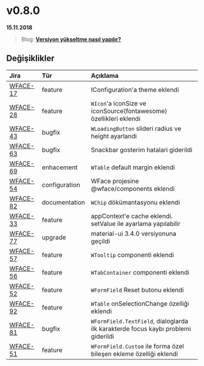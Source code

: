 # v0.8.0

**15.11.2018**

> Blog: [__Versiyon yükseltme nasıl yapılır?__](./#/blog/how-to-version-upgrade)

## Değişiklikler

| Jira                                                      | Tür           | Açıklama                                                                          |
|:----------------------------------------------------------|:--------------|:----------------------------------------------------------------------------------|
| [WFACE-17](https://jira.digiturk.com.tr/browse/WFACE-17)  | feature       | IConfiguration'a theme eklendi                                                    |
| [WFACE-28](https://jira.digiturk.com.tr/browse/WFACE-28)  | feature       | `WIcon`'a iconSize ve iconSource(fontawesome) özellikleri eklendi                 |
| [WFACE-43](https://jira.digiturk.com.tr/browse/WFACE-43)  | bugfix        | `WLoadingButton` slideri radius ve height ayarlandi                               |
| [WFACE-63](https://jira.digiturk.com.tr/browse/WFACE-63)  | bugfix        | Snackbar gosterim hatalari giderildi                                              |
| [WFACE-69](https://jira.digiturk.com.tr/browse/WFACE-69)  | enhacement    | `WTable` default margin eklendi                                                   |
| [WFACE-54](https://jira.digiturk.com.tr/browse/WFACE-54)  | configuration | WFace projesine @wface/components eklendi                                         |
| [WFACE-82](https://jira.digiturk.com.tr/browse/WFACE-82)  | documentation | `WChip` dökümantasyonu eklendi                                                    |
| [WFACE-33](https://jira.digiturk.com.tr/browse/WFACE-33)  | feature       | appContext'e cache eklendi. setValue ile ayarlama yapılabilir                     |
| [WFACE-77](https://jira.digiturk.com.tr/browse/WFACE-77)  | upgrade       | material-ui 3.4.0 versiyonuna geçildi                                             |
| [WFACE-57](https://jira.digiturk.com.tr/browse/WFACE-57)  | feature       | `WTooltip` componenti eklendi                                                     |
| [WFACE-56](https://jira.digiturk.com.tr/browse/WFACE-56)  | feature       | `WTabContainer` componenti eklendi                                                |
| [WFACE-52](https://jira.digiturk.com.tr/browse/WFACE-52)  | feature       | `WFormField` Reset butonu eklendi                                                 |
| [WFACE-92](https://jira.digiturk.com.tr/browse/WFACE-92)  | feature       | `WTable` onSelectionChange özelliği eklendi                                       |
| [WFACE-81](https://jira.digiturk.com.tr/browse/WFACE-81)  | bugfix        | `WFormField.TextField`, dialoglarda ilk karakterde focus kaybı problemi giderildi |
| [WFACE-51](https://jira.digiturk.com.tr/browse/WFACE-51)  | feature       | `WFormField.Custom` ile forma özel bileşen ekleme özelliği eklendi                |

